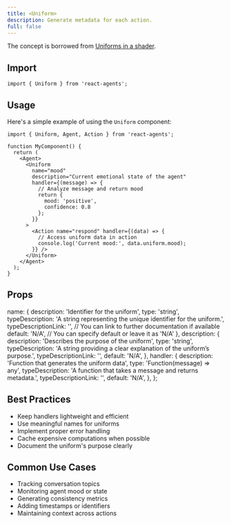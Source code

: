 ```yaml
---
title: <Uniform>
description: Generate metadata for each action.
full: false
---
```


The concept is borrowed from [Uniforms in a shader](https://en.wikipedia.org/wiki/Shader).

## Import

```tsx
import { Uniform } from 'react-agents';
```

## Usage
Here's a simple example of using the `Uniform` component:

```tsx
import { Uniform, Agent, Action } from 'react-agents';

function MyComponent() {
  return (
    <Agent>
      <Uniform
        name="mood"
        description="Current emotional state of the agent"
        handler={(message) => {
          // Analyze message and return mood
          return {
            mood: 'positive',
            confidence: 0.8
          };
        }}
      >
        <Action name="respond" handler={(data) => {
          // Access uniform data in action
          console.log('Current mood:', data.uniform.mood);
        }} />
      </Uniform>
    </Agent>
  );
}
```

## Props


  name: {
    description: 'Identifier for the uniform',
    type: 'string',
    typeDescription: 'A string representing the unique identifier for the uniform.',
    typeDescriptionLink: '', // You can link to further documentation if available
    default: 'N/A', // You can specify default or leave it as 'N/A'
  },
  description: {
    description: 'Describes the purpose of the uniform',
    type: 'string',
    typeDescription: 'A string providing a clear explanation of the uniform’s purpose.',
    typeDescriptionLink: '',
    default: 'N/A',
  },
  handler: {
    description: 'Function that generates the uniform data',
    type: 'Function(message) => any',
    typeDescription: 'A function that takes a message and returns metadata.',
    typeDescriptionLink: '',
    default: 'N/A',
  },
};

<TypeTable
  type={uniformProps}
/>


## Best Practices

- Keep handlers lightweight and efficient
- Use meaningful names for uniforms
- Implement proper error handling
- Cache expensive computations when possible
- Document the uniform's purpose clearly

## Common Use Cases

- Tracking conversation topics
- Monitoring agent mood or state
- Generating consistency metrics
- Adding timestamps or identifiers
- Maintaining context across actions